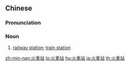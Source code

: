 {{also|火车站}}
==Chinese==
{{zh-forms|s=火车站|type=21}}

===Pronunciation===
{{zh-pron
|m=huǒchēzhàn
|c=fo2 ce1 zaam6
|h=pfs=fó-chhâ-cham
|mn=xm,tp:hé-chhia-chām/qz:hér-chhia-chǎm/zz,kh:hóe-chhia-chām
|cat=n
}}

===Noun===
{{zh-noun}}

# [[railway station]]; [[train station]]

[[zh-min-nan:火車站]]
[[lo:火車站]]
[[hu:火車站]]
[[ja:火車站]]
[[th:火車站]]
